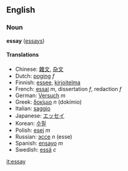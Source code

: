 ==English==
===Noun===
'''essay''' ([[essays]])

====Translations====
*Chinese: [[雜文]], [[杂文]]
*Dutch: [[poging]] ''f''
*Finnish: [[essee]], [[kirjoitelma]]
*French: [[essai]] ''m'', dissertation ''f'', redaction ''f''
*German: [[Versuch]] ''m''
*Greek: [[δοκίμιο]] ''n'' (dokímio)
*Italian: [[saggio]]
*Japanese: [[エッセイ]]
*Korean: [[수필]]
*Polish: [[esej]] ''m''
*Russian: [[эссе]] ''n'' (esse)
*Spanish: [[ensayo]] ''m''
*Swedish: [[essä]] ''c''

[[it:essay]]